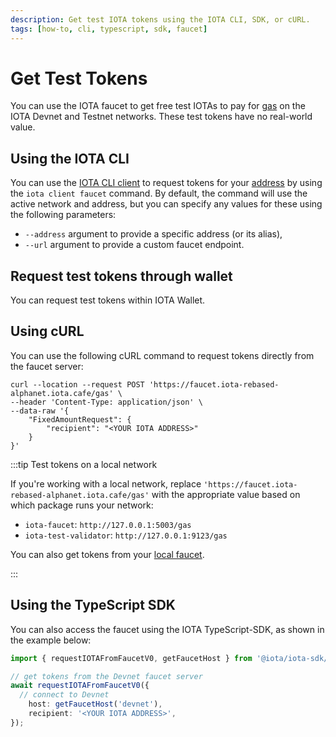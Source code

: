 ```yaml
---
description: Get test IOTA tokens using the IOTA CLI, SDK, or cURL.
tags: [how-to, cli, typescript, sdk, faucet]
---
```



# Get Test Tokens

You can use the IOTA faucet to get free test IOTAs to pay for [gas](../../about-iota/tokenomics/gas-in-iota.mdx) on the IOTA Devnet and Testnet networks. These test tokens have no real-world value.

## Using the IOTA CLI

You can use the [IOTA CLI client](../../references/cli/client.mdx) to request tokens for your [address](get-address.mdx) by using the `iota client faucet` command. By default, the command will use the active network and address, but you can specify any values for these using the following parameters:

- `--address` argument to provide a specific address (or its alias),
- `--url` argument to provide a custom faucet endpoint.

## Request test tokens through wallet

You can request test tokens within IOTA Wallet.

## Using cURL

You can use the following cURL command to request tokens directly from the faucet server:

```
curl --location --request POST 'https://faucet.iota-rebased-alphanet.iota.cafe/gas' \
--header 'Content-Type: application/json' \
--data-raw '{
    "FixedAmountRequest": {
        "recipient": "<YOUR IOTA ADDRESS>"
    }
}'
```

<AlphaNet />

:::tip Test tokens on a local network

If you're working with a local network, replace `'https://faucet.iota-rebased-alphanet.iota.cafe/gas'` with the appropriate value based on which package runs your network:

- `iota-faucet`: `http://127.0.0.1:5003/gas`
- `iota-test-validator`: `http://127.0.0.1:9123/gas`

You can also get tokens from your [local faucet](local-network.mdx#use-the-local-faucet).

:::

## Using the TypeScript SDK

You can also access the faucet using the IOTA TypeScript-SDK, as shown in the example below:

```typescript
import { requestIOTAFromFaucetV0, getFaucetHost } from '@iota/iota-sdk/faucet';

// get tokens from the Devnet faucet server
await requestIOTAFromFaucetV0({
  // connect to Devnet
	host: getFaucetHost('devnet'),
	recipient: '<YOUR IOTA ADDRESS>',
});
```
